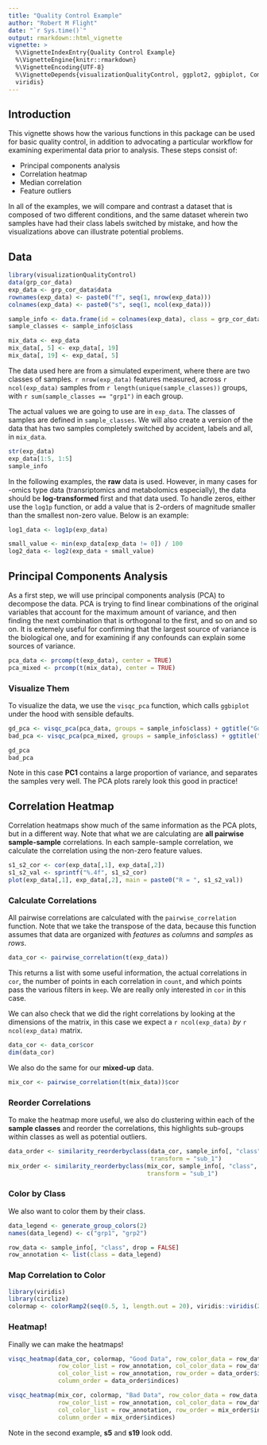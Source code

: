 ```yaml
---
title: "Quality Control Example"
author: "Robert M Flight"
date: "`r Sys.time()`"
output: rmarkdown::html_vignette
vignette: >
  %\VignetteIndexEntry{Quality Control Example}
  %\VignetteEngine{knitr::rmarkdown}
  %\VignetteEncoding{UTF-8}
  %\VignetteDepends{visualizationQualityControl, ggplot2, ggbiplot, ComplexHeatmap,
  viridis}
---
```


## Introduction

This vignette shows how the various functions in this package can be used for 
basic quality control, in addition to advocating a particular workflow for 
examining experimental data prior to analysis. These steps consist of:

* Principal components analysis
* Correlation heatmap
* Median correlation
* Feature outliers

In all of the examples, we will compare and contrast a dataset that is composed
of two different conditions, and the same dataset wherein two samples have had
their class labels switched by mistake, and how the visualizations above can
illustrate potential problems.

## Data

```r
library(visualizationQualityControl)
data(grp_cor_data)
exp_data <- grp_cor_data$data
rownames(exp_data) <- paste0("f", seq(1, nrow(exp_data)))
colnames(exp_data) <- paste0("s", seq(1, ncol(exp_data)))

sample_info <- data.frame(id = colnames(exp_data), class = grp_cor_data$class)
sample_classes <- sample_info$class

mix_data <- exp_data
mix_data[, 5] <- exp_data[, 19]
mix_data[, 19] <- exp_data[, 5]
```


The data used here are from a simulated experiment, where there are two classes
of samples. `r nrow(exp_data)` features measured, across `r ncol(exp_data)` samples
from `r length(unique(sample_classes))` groups, with `r sum(sample_classes == "grp1")`
in each group.

The actual values we are going to use are in `exp_data`. The classes of samples are
defined in `sample_classes`. We will also create a version of the data that has
two samples completely switched by accident, labels and all, in `mix_data`.

```r
str(exp_data)
exp_data[1:5, 1:5]
sample_info
```

In the following examples, the **raw** data is used. However, in many cases for
-omics type data (transriptomics and metabolomics especially), the data should
be **log-transformed** first and that data used. To handle zeros, either use
the `log1p` function, or add a value that is 2-orders of magnitude smaller than
the smallest non-zero value. Below is an example:

```r
log1_data <- log1p(exp_data)

small_value <- min(exp_data[exp_data != 0]) / 100
log2_data <- log2(exp_data + small_value)
```


## Principal Components Analysis

As a first step, we will use principal components analysis (PCA) to decompose
the data. PCA is trying to find linear combinations of the original variables
that account for the maximum amount of variance, and then finding the next
combination that is orthogonal to the first, and so on and so on. It is extemely
useful for confirming that the largest source of variance is the biological one,
and for examining if any confounds can explain some sources of variance.

```r
pca_data <- prcomp(t(exp_data), center = TRUE)
pca_mixed <- prcomp(t(mix_data), center = TRUE)
```

### Visualize Them

To visualize the data, we use the `visqc_pca` function, which calls `ggbiplot`
under the hood with sensible defaults.

```r
gd_pca <- visqc_pca(pca_data, groups = sample_info$class) + ggtitle("Good Data")
bad_pca <- visqc_pca(pca_mixed, groups = sample_info$class) + ggtitle("Bad Data")
```

```r
gd_pca
bad_pca
```

Note in this case **PC1** contains a large proportion of variance, and separates
the samples very well. The PCA plots rarely look this good in practice!

## Correlation Heatmap

Correlation heatmaps show much of the same information as the PCA plots, but in
a different way. Note that what we are calculating are **all pairwise sample-sample**
correlations. In each sample-sample correlation, we calculate the correlation
using the non-zero feature values.

```r
s1_s2_cor <- cor(exp_data[,1], exp_data[,2])
s1_s2_val <- sprintf("%.4f", s1_s2_cor)
plot(exp_data[,1], exp_data[,2], main = paste0("R = ", s1_s2_val))
```

### Calculate Correlations

All pairwise correlations are calculated with the `pairwise_correlation` function.
Note that we take the transpose of the data, because this function assumes
that data are organized with *features* as *columns* and *samples* as *rows*.

```r
data_cor <- pairwise_correlation(t(exp_data))
```

This returns a list with some useful information, the actual correlations in `cor`,
the number of points in each correlation in `count`, and which points pass the
various filters in `keep`. We are really only interested in `cor` in this case.

We can also check that we did the right correlations by looking at the dimensions
of the matrix, in this case we expect a `r ncol(exp_data)` *by* `r ncol(exp_data)`
matrix.

```r
data_cor <- data_cor$cor
dim(data_cor)
```

We also do the same for our **mixed-up** data.

```r
mix_cor <- pairwise_correlation(t(mix_data))$cor
```

### Reorder Correlations

To make the heatmap more useful, we also do clustering within each of the **sample classes**
and reorder the correlations, this highlights sub-groups within classes as well
as potential outliers.

```r
data_order <- similarity_reorderbyclass(data_cor, sample_info[, "class", drop = FALSE],
                                        transform = "sub_1")
mix_order <- similarity_reorderbyclass(mix_cor, sample_info[, "class", drop = FALSE],
                                       transform = "sub_1")
```

### Color by Class

We also want to color them by their class.

```r
data_legend <- generate_group_colors(2)
names(data_legend) <- c("grp1", "grp2")

row_data <- sample_info[, "class", drop = FALSE]
row_annotation <- list(class = data_legend)
```

### Map Correlation to Color

```r
library(viridis)
library(circlize)
colormap <- colorRamp2(seq(0.5, 1, length.out = 20), viridis::viridis(20))
```


### Heatmap!

Finally we can make the heatmaps!

```r
visqc_heatmap(data_cor, colormap, "Good Data", row_color_data = row_data,
              row_color_list = row_annotation, col_color_data = row_data,
              col_color_list = row_annotation, row_order = data_order$indices,
              column_order = data_order$indices)
```


```r
visqc_heatmap(mix_cor, colormap, "Bad Data", row_color_data = row_data,
              row_color_list = row_annotation, col_color_data = row_data,
              col_color_list = row_annotation, row_order = mix_order$indices,
              column_order = mix_order$indices)
```

Note in the second example, **s5** and **s19** look odd.

